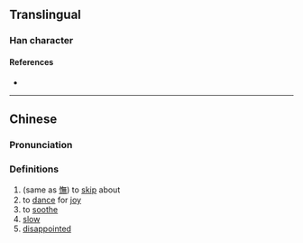 {{character info/new}}
==Translingual==

===Han character===
{{Han char|rn=9|rad=人|as=12|sn=14|four=|canj=OOTF|ids=⿰亻無}}

====References====
* {{Han ref|kx=0117.130|hdz=10220.020|uh=3487|ud=13447}}

----

==Chinese==
{{zh-forms
| s = 
| alt = ⿰亻无 -simp.-
| type = 
}}

===Pronunciation===
{{zh-pron
|m=wǔ,mù
|c=ng5
|mc=y
|oc=y
|ma=
|cat=v,a
}}

===Definitions===
{{zh-hanzi}}

# (same as [[憮]]) to [[skip]] about
# to [[dance]] for [[joy]]
# to [[soothe]]
# [[slow]]
# [[disappointed]]